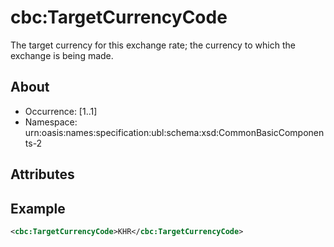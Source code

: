 
# cbc:TargetCurrencyCode

The target currency for this exchange rate; the currency to which the exchange is being made.

## About

- Occurrence: [1..1]
- Namespace: urn:oasis:names:specification:ubl:schema:xsd:CommonBasicComponents-2

## Attributes

## Example

```xml
<cbc:TargetCurrencyCode>KHR</cbc:TargetCurrencyCode>
